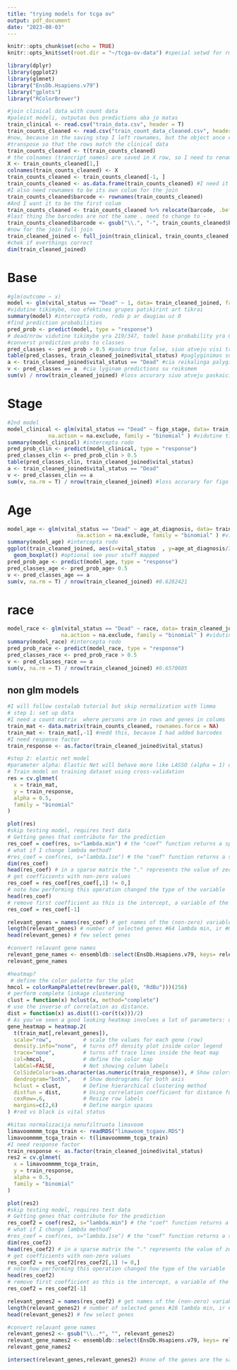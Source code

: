 ```yaml
---
title: "trying models for tcga ov"
output: pdf_document
date: "2023-08-03"
---
```


```r
knitr::opts_chunk$set(echo = TRUE)
knitr::opts_knit$set(root.dir = "~/tcga-ov-data") #special setwd for rmd files
```

```r
library(dplyr)
library(ggplot2)
library(glmnet)
library("EnsDb.Hsapiens.v79")
library("gplots")
library("RColorBrewer")
```
```r
#join clinical data with count data
#paleist modeli, outputas bus predictions aba jo matas
train_clinical <- read.csv("train_data.csv", header = T) 
train_counts_cleaned <- read.csv("train_count_data_cleaned.csv", header = T, ) 
#now, because in the saving step I left rownames, but the object once opened is a dataframe I need to:
#transpose so that the rows match the clinical data
train_counts_cleaned <- t(train_counts_cleaned)
# the colnames (trancript names) are saved in X row, so I need to rename
X <- train_counts_cleaned[1,]
colnames(train_counts_cleaned) <- X
train_counts_cleaned <- train_counts_cleaned[-1, ]
train_counts_cleaned <- as.data.frame(train_counts_cleaned) #I need it because the thing somehow looses its dataframeness
#I also need rownames to be its own colum for the join
train_counts_cleaned$barcode <- rownames(train_counts_cleaned)
#And I want it to be the first colum
train_counts_cleaned <- train_counts_cleaned %>% relocate(barcode, .before = "ENSG00000000003")
#last thing the barcodes are not the same . need to change to -
train_counts_cleaned$barcode <- gsub("\\.", "-", train_counts_cleaned$barcode)
#now for the join full join
train_cleaned_joined <- full_join(train_clinical, train_counts_cleaned, by = "barcode") 
#chek if everthings correct
dim(train_cleaned_joined)
```
# Base
```r
#glm(outcome ~ x)
model <- glm(vital_status == "Dead" ~ 1, data= train_cleaned_joined, family = "binomial" ) 
#vidutine tikimybe, nuo efektines grupes patikirint art tikrai
summary(model) #intercepta rodo, rodo p ar daugiau uz 0
#find prediction probabilities
pred_prob <- predict(model, type = "response")
# dead/nrow vidutine tikimybe yra 219/347, todel base probability yra 0.6311239
#converst prediction probs to classes
pred_classes <- pred_prob > 0.5 #padaro true false, siuo atveju visi true
table(pred_classes, train_cleaned_joined$vital_status) #paglyginimas su real reiksmem 
a <- train_cleaned_joined$vital_status == "Dead" #cia reikalinga palyginimui tikru reiksmiu
v <- pred_classes == a  #cia lyginam predictions su reiksmem
sum(v) / nrow(train_cleaned_joined) #loss accurary siuo atveju paskaiciuoja same skaiciu 0.6311239
```
# Stage
```r
#2nd model 
model_clinical <- glm(vital_status == "Dead" ~ figo_stage, data= train_cleaned_joined,
             na.action = na.exclude, family = "binomial" ) #vidutine tikimybe, nuo efektines grupes bet patikirint ar tikrai
summary(model_clinical) #intercepta rodo
pred_prob_clin <- predict(model_clinical, type = "response")
pred_classes_clin <- pred_prob_clin > 0.5
table(pred_classes_clin, train_cleaned_joined$vital_status)
a <- train_cleaned_joined$vital_status == "Dead"
v <- pred_classes_clin == a  
sum(v, na.rm = T) / nrow(train_cleaned_joined) #loss accurary for figo not cleaned 0.6455331
```

# Age
```r
model_age <- glm(vital_status == "Dead" ~ age_at_diagnosis, data= train_cleaned_joined,
                      na.action = na.exclude, family = "binomial" ) #vidutine tikimybe, nuo efektines grupes bet patikirint ar tikrai
summary(model_age) #intercepta rodo
ggplot(train_cleaned_joined, aes(x=vital_status  , y=age_at_diagnosis/365)) +
  geom_boxplot() #optional see your stuff mapped
pred_prob_age <- predict(model_age, type = "response")
pred_classes_age <- pred_prob_age> 0.5
v <- pred_classes_age == a 
sum(v, na.rm = T) / nrow(train_cleaned_joined) #0.6282421
```
# race
```r
model_race <- glm(vital_status == "Dead" ~ race, data= train_cleaned_joined,
                 na.action = na.exclude, family = "binomial" ) #vidutine tikimybe, nuo efektines grupes bet patikirint ar tikrai
summary(model_race) #intercepta rodo
pred_prob_race <- predict(model_race, type = "response")
pred_classes_race <- pred_prob_race > 0.5
v <- pred_classes_race == a 
sum(v, na.rm = T) / nrow(train_cleaned_joined) #0.6570605
```
## non glm models
```r
#I will follow costalab tutorial but skip normalization with limma
# step 1: set up data
#I need a count matrix  where persons are in rows and genes in colums
train_mat <- data.matrix(train_counts_cleaned, rownames.force = NA)
train_mat <- train_mat[,-1] #nedd this, because I had added barcodes
#I need response factor
train_response <- as.factor(train_cleaned_joined$vital_status)
```

```r
#step 2: elastic net model
#parameter alpha: Elastic Net will behave more like LASSO (alpha = 1) or like Ridge Regression (alpha = 0)
# Train model on training dataset using cross-validation
res = cv.glmnet(
  x = train_mat,
  y = train_response,
  alpha = 0.5,
  family = "binomial"
)

plot(res)
#skip testing model, requires test data
# Getting genes that contribute for the prediction
res_coef = coef(res, s="lambda.min") # the "coef" function returns a sparse matrix
# what if I change lambda method?
#res_coef = coef(res, s="lambda.1se") # the "coef" function returns a sparse matrix
dim(res_coef)
head(res_coef) # in a sparse matrix the "." represents the value of zero
# get coefficients with non-zero values
res_coef = res_coef[res_coef[,1] != 0,] 
# note how performing this operation changed the type of the variable
head(res_coef)
# remove first coefficient as this is the intercept, a variable of the model itself
res_coef = res_coef[-1]

relevant_genes = names(res_coef) # get names of the (non-zero) variables.
length(relevant_genes) # number of selected genes #64 lambda min, ir #0 genes with 1SE
head(relevant_genes) # few select genes

#convert relavant gene names
relevant_gene_names <- ensembldb::select(EnsDb.Hsapiens.v79, keys= relevant_genes, keytype = "GENEID", columns = c("SYMBOL","GENEID"))
relevant_gene_names
```
```r
#heatmap?
 # define the color palette for the plot
hmcol = colorRampPalette(rev(brewer.pal(9, "RdBu")))(256)
# perform complete linkage clustering
clust = function(x) hclust(x, method="complete")
# use the inverse of correlation as distance.
dist = function(x) as.dist((1-cor(t(x)))/2)
# As you've seen a good looking heatmap involves a lot of parameters: does not work
gene_heatmap = heatmap.2(
  t(train_mat[,relevant_genes]),
  scale="row",          # scale the values for each gene (row)
  density.info="none",  # turns off density plot inside color legend
  trace="none",         # turns off trace lines inside the heat map
  col=hmcol,            # define the color map
  labCol=FALSE,         # Not showing column labels
  ColSideColors=as.character(as.numeric(train_response)), # Show colors for each response class
  dendrogram="both",    # Show dendrograms for both axis
  hclust = clust,       # Define hierarchical clustering method
  distfun = dist,       # Using correlation coefficient for distance function
  cexRow=.6,            # Resize row labels
  margins=c(2,6)        # Define margin spaces
) #red vs black is vital status
```

```r
#kitas normalizacija nenufiltruota limavoom
limavoommmm_tcga_train <- readRDS("limawoom_tcgaov.RDS")
limavoommmm_tcga_train <- t(limavoommmm_tcga_train)
#I need response factor
train_response <- as.factor(train_cleaned_joined$vital_status)
res2 = cv.glmnet(
  x = limavoommmm_tcga_train,
  y = train_response,
  alpha = 0.5,
  family = "binomial"
)

plot(res2)
#skip testing model, requires test data
# Getting genes that contribute for the prediction
res_coef2 = coef(res2, s="lambda.min") # the "coef" function returns a sparse matrix
# what if I change lambda method?
#res_coef = coef(res, s="lambda.1se") # the "coef" function returns a sparse matrix
dim(res_coef2)
head(res_coef2) # in a sparse matrix the "." represents the value of zero
# get coefficients with non-zero values
res_coef2 = res_coef2[res_coef2[,1] != 0,] 
# note how performing this operation changed the type of the variable
head(res_coef2)
# remove first coefficient as this is the intercept, a variable of the model itself
res_coef2 = res_coef2[-1]

relevant_genes2 = names(res_coef2) # get names of the (non-zero) variables.
length(relevant_genes2) # number of selected genes #26 lambda min, ir #0 genes with 1SE
head(relevant_genes2) # few select genes

#convert relavant gene names
relevant_genes2 <- gsub("\\..*", "", relevant_genes2)
relevant_gene_names2 <- ensembldb::select(EnsDb.Hsapiens.v79, keys= relevant_genes2, keytype = "GENEID", columns = c("SYMBOL","GENEID"))
relevant_gene_names2

intersect(relevant_genes,relevant_genes2) #none of the genes are the same between normalization methods
```


